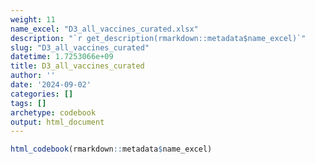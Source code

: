 ```yaml
---
weight: 11
name_excel: "D3_all_vaccines_curated.xlsx"
description: "`r get_description(rmarkdown::metadata$name_excel)`"
slug: "D3_all_vaccines_curated"
datetime: 1.7253066e+09
title: D3_all_vaccines_curated
author: ''
date: '2024-09-02'
categories: []
tags: []
archetype: codebook
output: html_document
---
```


```r
html_codebook(rmarkdown::metadata$name_excel)
```
